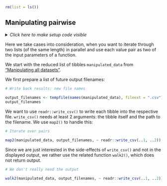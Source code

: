 ```r
rm(list = ls())
```


## Manipulating pairwise

<details><summary>*Click here to make setup code visible*</summary>
```r
### Manipulating pairwise

```
```r
library(tidyverse)
library(here)

dict <- readxl::read_excel(here("data/cities.xlsx"))

manipulator <- function(data) {
  data %>%
    select(time, contains("emperature")) %>%
    filter(temperature >= 14)
}

manipulated_data <-
  dict %>%
  select(city_code, weather_filename) %>%
  deframe() %>%
  map(~ readxl::read_excel(here(.))) %>%
  map(manipulator)
```
</details>

Here we take cases into consideration, when you want to iterate through two lists (of the same length) in parallel and use each value pair as two of the input parameters of a function.

We start with the reduced list of tibbles `manipulated_data` from ["Manipulating all datasets"](#map_manip).

We first prepare a list of future output filenames:

```r
# Write back results: new file names
```
```r
output_filenames <- tempfile(names(manipulated_data), fileext = ".csv")
output_filenames
```

We want to use `readr::write_csv()` to write each tibble into the respective file.
`write_csv()` needs at least 2 arguments: the tibble itself and the path to the filename.
We use `map2()` to handle this:

```r
# Iterate over pairs
```
```r
map2(manipulated_data, output_filenames, ~ readr::write_csv(..1, ..2))
```

Since we are just interested in the side-effects of `write_csv()` and not in the displayed output, we rather use the related function `walk2()`, which does not return output.

```r
# We don't really need the output
```
```r
walk2(manipulated_data, output_filenames, ~ readr::write_csv(..1, ..2))
```
